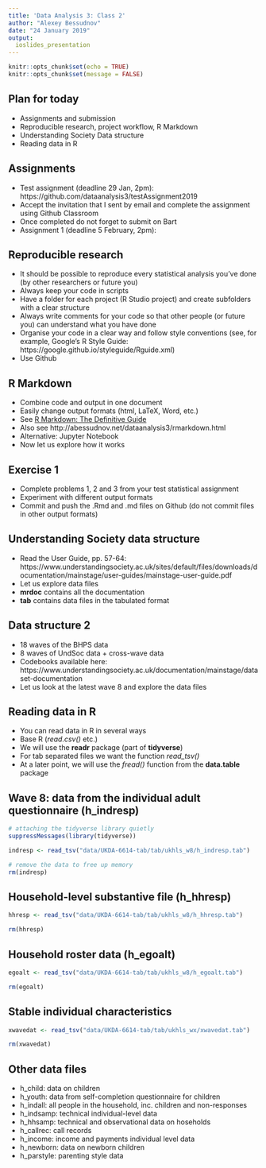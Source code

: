 ```yaml
---
title: 'Data Analysis 3: Class 2'
author: "Alexey Bessudnov"
date: "24 January 2019"
output:
  ioslides_presentation
---
```


```r
knitr::opts_chunk$set(echo = TRUE)
knitr::opts_chunk$set(message = FALSE)
```

## Plan for today

- Assignments and submission
- Reproducible research, project workflow, R Markdown
- Understanding Society Data structure
- Reading data in R

## Assignments

- Test assignment (deadline 29 Jan, 2pm): https://github.com/dataanalysis3/testAssignment2019
- Accept the invitation that I sent by email and complete the assignment using Github Classroom
- Once completed do not forget to submit on Bart
- Assignment 1 (deadline 5 February, 2pm): 

## Reproducible research

- It should be possible to reproduce every statistical analysis you've done  (by other researchers or future you)
- Always keep your code in scripts
- Have a folder for each project (R Studio project) and create subfolders with a clear structure
- Always write comments for your code so that other people (or future you) can understand what you have done
- Organise your code in a clear way and follow style conventions (see, for example, Google's R Style Guide: https://google.github.io/styleguide/Rguide.xml)
- Use Github

## R Markdown

- Combine code and output in one document
- Easily change output formats (html, LaTeX, Word, etc.)
- See [R Markdown: The Definitive Guide](https://bookdown.org/yihui/rmarkdown/)
- Also see http://abessudnov.net/dataanalysis3/rmarkdown.html
- Alternative: Jupyter Notebook
- Now let us explore how it works

## Exercise 1

- Complete problems 1, 2 and 3 from your test statistical assignment
- Experiment with different output formats
- Commit and push the .Rmd and .md files on Github (do not commit files in other output formats)

## Understanding Society data structure

- Read the User Guide, pp. 57-64: https://www.understandingsociety.ac.uk/sites/default/files/downloads/documentation/mainstage/user-guides/mainstage-user-guide.pdf
- Let us explore data files
- **mrdoc** contains all the documentation 
- **tab** contains data files in the tabulated format

## Data structure 2

- 18 waves of the BHPS data
- 8 waves of UndSoc data + cross-wave data
- Codebooks available here: https://www.understandingsociety.ac.uk/documentation/mainstage/dataset-documentation
- Let us look at the latest wave 8 and explore the data files

## Reading data in R

- You can read data in R in several ways
- Base R (*read.csv()* etc.)
- We will use the **readr** package (part of **tidyverse**)
- For tab separated files we want the function *read_tsv()*
- At a later point, we will use the *fread()* function from the **data.table** package


## Wave 8: data from the individual adult questionnaire (h_indresp)

```r
# attaching the tidyverse library quietly
suppressMessages(library(tidyverse))

indresp <- read_tsv("data/UKDA-6614-tab/tab/ukhls_w8/h_indresp.tab")

# remove the data to free up memory
rm(indresp)

```

## Household-level substantive file (h_hhresp)


```r
hhresp <- read_tsv("data/UKDA-6614-tab/tab/ukhls_w8/h_hhresp.tab")

rm(hhresp)

```

## Household roster data (h_egoalt)

```r
egoalt <- read_tsv("data/UKDA-6614-tab/tab/ukhls_w8/h_egoalt.tab")

rm(egoalt)

```

## Stable individual characteristics

```r
xwavedat <- read_tsv("data/UKDA-6614-tab/tab/ukhls_wx/xwavedat.tab")

rm(xwavedat)

```

## Other data files

- h_child: data on children
- h_youth: data from self-completion questionnaire for children
- h_indall: all people in the household, inc. children and non-responses
- h_indsamp: technical individual-level data
- h_hhsamp: technical and observational data on hoseholds
- h_callrec: call records
- h_income: income and payments individual level data
- h_newborn: data on newborn children
- h_parstyle: parenting style data
